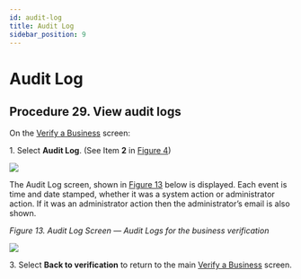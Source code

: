 ```yaml
---
id: audit-log
title: Audit Log
sidebar_position: 9
---
```


# Audit Log

## Procedure 29. View audit logs

On the [Verify a Business](https://vixverify.atlassian.net/wiki/spaces/GREEN/pages/492307184/Verify+a+business) screen:

1\. Select **Audit Log**. (See Item **2** in [Figure 4](https://vixverify.atlassian.net/wiki/spaces/GREEN/pages/492307184/Verify+a+business#Verifyabusiness-Figure4))

![](/img/audit-1.png)

The Audit Log screen, shown in [Figure 13](https://vixverify.atlassian.net/wiki/pages/resumedraft.action?draftId=494043402#Linkedpersonalverificationrecords-Figure13) below is displayed. Each event is time and date stamped, whether it was a system action or administrator action. If it was an administrator action then the administrator’s email is also shown.

*Figure 13. Audit Log Screen — Audit Logs for the business verification*

![](/img/audit-2.png)

3\. Select **Back to verification** to return to the main [Verify a Business](https://vixverify.atlassian.net/wiki/spaces/GREEN/pages/492307184/Verify+a+business) screen.
